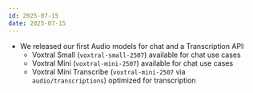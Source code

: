 ```yaml
---
id: 2025-07-15
date: 2025-07-15
---
```


- We released our first Audio models for chat and a Transcription API:
  - Voxtral Small (`voxtral-small-2507`) available for chat use cases <Tag model/>
  - Voxtral Mini (`voxtral-mini-2507`) available for chat use cases <Tag model/>
  - Voxtral Mini Transcribe (`voxtral-mini-2507` via `audio/transcriptions`) optimized for transcription <Tag model/> <Tag api/>
